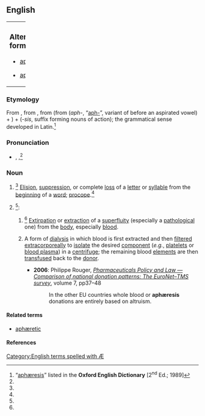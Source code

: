 ==English==
{|border=0 width=100%
|valign=top width=82%|

===Alternative forms===
{{top2}}
* [[aphaeresis]] {{qualifier|UK & Commonwealth}}
{{mid2}}
* [[apheresis]] {{qualifier|US}}
{{bottom}}
|valign=top|
{{wikipedia}}
|}

===Etymology===
From {{etyl|la|en}} {{term|aphaeresis|aphæresis|lang=la}}, from {{etyl|grc|en}} {{term|sc=polytonic|ἀφαίρεσις|tr=aphairesis||a taking away|lang=grc}}, from {{term|sc=polytonic|ἀφαιρέειν|tr=aphaireein|lang=grc}} (from {{term|sc=polytonic||ἀφ-}} (''aph-'', “[[aph-]]”, variant of {{term|sc=polytonic|ἀπό|tr=apo||off”, “away from|lang=grc}} before an aspirated vowel) + {{term|sc=polytonic|αἱρέειν|tr=aireein||to take”, “to snatch|lang=grc}}) + {{term|sc=polytonic|-σις|lang=grc}} (''-sis'', suffix forming nouns of action); the grammatical sense developed in Latin.<ref name="OED">“[http://dictionary.oed.com/cgi/entry/50010146 aphæresis]” listed in the '''Oxford English Dictionary''' [2<sup>nd</sup> Ed.; 1989]</ref>

===Pronunciation===
* {{a|RP}} {{enPR|əfîʹrĭsĭs}}, {{IPA|/əˈfɪəɹɪsɪs/}},<ref name="OED"/> {{SAMPA|/@"fI@r\IsIs/}}

===Noun===
{{en-noun|aphæreses}}

# {{grammar}}<ref name="OED"/> [[elision|Elision]], [[suppression]], or complete [[loss]] of a [[letter]] or [[syllable]] from the [[beginning]] of a [[word]]; [[procope]].<ref name="OED"/>
# {{medical}}<ref name="OED"/>:
## {{context|general|obsolete}}<ref name="OED"/> [[extirpation|Extirpation]] or [[extraction]] of a [[superfluity]] (especially a [[pathological]] one) from the [[body]], especially [[blood]].
## {{context|specific|still current}} A form of [[dialysis]] in which blood is first extracted and then [[filter]]ed [[extracorporeal]]ly to [[isolate]] the desired [[component]] (''e.g.'', [[platelet]]s or [[blood plasma]]) in a [[centrifuge]]; the remaining blood [[element]]s are then [[transfuse]]d back to the [[donor]].
##* '''2006''': Philippe Rouger, ''[http://iospress.metapress.com/app/home/contribution.asp?referrer=parent&backto=issue,4,34;journal,3,9;linkingpublicationresults,1:300179,1 Pharmaceuticals Policy and Law — Comparison of national donation patterns: The EuroNet–TMS survey]'', volume 7, pp37–48
##*: In the other EU countries whole blood or '''aphæresis''' donations are entirely based on altruism.

====Related terms====
* [[aphæretic]]

====References====
<references/>

[[Category:English terms spelled with Æ]]